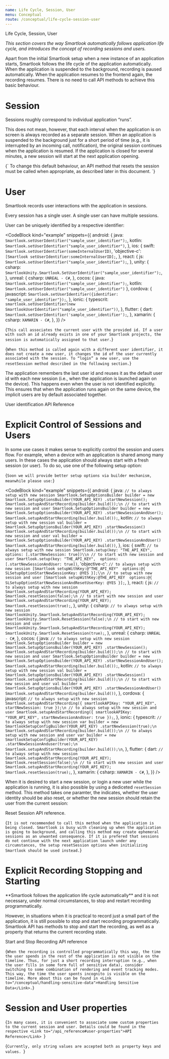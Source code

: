 ```yaml
---
name: Life Cycle, Session, User
menu: Conceptual
route: /conceptual/life-cycle-session-user
---
```



<TextBlock kind='title'>Life Cycle, Session, User</TextBlock>

*This section covers the way Smartlook automatically follows application life cycle, and introduces the concept of recording sessions and users.*

Apart from the initial Smartlook setup when a new instance of an application starts, Smartlook follows the life cycle of the application automatically. When the application is suspended to the background, recording is paused automatically. When the application resumes to the frontend again, the recording resumes. There is no need to call API methods to achieve this basic behaviour.

# Session 
Sessions roughly correspond to individual application “runs”.

This does not mean, however, that each interval when the application is on screen is always recorded as a separate session. When an application is suspended to the background just for a short period of time (e.g., it is interrupted by an incoming call, notification), the original session continues when the application is resumed. If the application is closed for several minutes, a new session will start at the next application opening.

<TextBlock kind="important">
{`
To change this default behaviour, an API method that resets the session must be called when appropriate, as described later in this document.
`}
</TextBlock>

# User

Smartlook records user interactions with the application in sessions.

Every session has a single user. A single user can have multiple sessions.

User can be uniquely identified by a respective identifier:

<CodeBlock kind="example"
  snippets={{
    android: {
      java: `
Smartlook.setUserIdentifier("sample_user_identifier");
      `,
    kotlin: `
Smartlook.setUserIdentifier("sample_user_identifier")
      `,
    },
    ios: {
      swift: `
Smartlook.setUserIdentifier(someInternalUserID)
      `,
      'objective-c': `
[Smartlook setUserIdentifier:someInternalUserID];
      `,
    },
    react: {
      js: `
Smartlook.setUserIdentifier("sample_user_identifier");
`,
    },
    unity: {
      csharp: `
SmartlookUnity.Smartlook.SetUserIdentifier("sample_user_identifier");
`,
    },
    unreal: {
      csharp: `
UNREAL - C#
      `,
    },
    cocos: {
      java: `
Smartlook.setUserIdentifier("sample_user_identifier");
      `,
      kotlin: `
Smartlook.setUserIdentifier("sample_user_identifier")
      `
   },
   cordova: {
      javascript: `
Smartlook.setUserIdentifier({identifier: "sample_user_identifier"});
    `,
    },
    ionic: { 
      typescrit: `
smartlook.setUserIdentifier(new SmartlookUserIdentifier("sample_user_identifier"))
      `,
    },
   flutter: {
      dart: `
Smartlook.setUserIdentifier('sample_user_identifier');
   `,
   },
xamarin: {
      csharp: `
XAMARIN - C#
      `,
    },
  }}
/>


<TextBlock kind="note">{`
This call associates the current user with the provided id. If a user with such an id already exists in one of your Smartlook projects, the session is automatically assigned to that user.
`}</TextBlock>


<TextBlock kind="important">{`
When this method is called again with a different user identifier, it does not create a new user, it changes the id of the user currently associated with the session. To “login” a new user, use the resetSession method described in the following section.
`}</TextBlock>

The application remembers the last user id and reuses it as the default user id with each new session (i.e., when the application is launched again on the device). This happens even when the user is not identified explicitly. This ensures that when the application runs again on the same device, the implicit users are by default associated together.

<Link to="/api_reference#user-identification">User identification API Reference</Link>


# Explicit Control of Sessions and Users 

In some use cases it makes sense to explicitly control the session and users flow. For example, when a device with an application is shared among many users. In these cases the application should always start with a fresh session (or user). To do so, use one of the following setup option:

<TextBlock visibleOn="react,flutter,unity">{`
Soon we will provide better setup options via builder mechanism, meanwhile please use:
`}</TextBlock>

<CodeBlock kind="example"
  snippets={{
    android: {
      java: `
// to always setup with new session
Smartlook.SetupOptionsBuilder builder = new Smartlook.SetupOptionsBuilder(YOUR_API_KEY)
        .startNewSession();
Smartlook.setupAndStartRecording(builder.build());\n
// to start with new session and user
Smartlook.SetupOptionsBuilder builder = new Smartlook.SetupOptionsBuilder(YOUR_API_KEY)
        .startNewSessionAndUser();
Smartlook.setupAndStartRecording(builder.build());
      `,
    kotlin: `
// to always setup with new session
val builder = Smartlook.SetupOptionsBuilder(YOUR_API_KEY)
        .startNewSession()
Smartlook.setupAndStartRecording(builder.build());\n
// to start with new session and user
val builder = Smartlook.SetupOptionsBuilder(YOUR_API_KEY)
        .startNewSessionAndUser()
Smartlook.setupAndStartRecording(builder.build())
      `,
    },
    ios: {
      swift: `
// to always setup with new session
Smartlook.setup(key: "THE_API_KEY", 
                options: [.startNewSession: true])\\n
// to start with new session and user
Smartlook.setup(key: "THE_API_KEY", 
                options: [.startNewSessionAndUser: true])
      `,
      'objective-c': `
// to always setup with new session
[Smartlook setupWithKey:@"THE_API_KEY" 
                options:@{
                     SLSetupOptionStartNewSessionKey: @YES
                }];\\n
// to setup with new session and user
[Smartlook setupWithKey:@THE_API_KEY 
                options:@{
                     SLSetupOptionStartNewSessionAndResetUserKey: @YES
                }];
      `,
    },
    react: {
      js: `
// to always setup with new session
Smartlook.setupAndStartRecording(YOUR_API_KEY);
Smartlook.resetSession(false);\n
// to start with new session and user
Smartlook.setupAndStartRecording(YOUR_API_KEY);
Smartlook.resetSession(true);
`,
    },
    unity: {
      csharp: `
// to always setup with new session
SmartlookUnity.Smartlook.SetupAndStartRecording(YOUR_API_KEY);
SmartlookUnity.Smartlook.ResetSession(false);\n
// to start with new session and user
SmartlookUnity.Smartlook.SetupAndStartRecording(YOUR_API_KEY);
SmartlookUnity.Smartlook.ResetSession(true);
`,
    },
    unreal: {
      csharp: `
UNREAL - C#
      `,
    },
    cocos: {
      java: `
// to always setup with new session
Smartlook.SetupOptionsBuilder builder = new Smartlook.SetupOptionsBuilder(YOUR_API_KEY)
        .startNewSession();
Smartlook.setupAndStartRecording(builder.build());\n
// to start with new session and user
Smartlook.SetupOptionsBuilder builder = new Smartlook.SetupOptionsBuilder(YOUR_API_KEY)
        .startNewSessionAndUser();
Smartlook.setupAndStartRecording(builder.build());
      `,
    kotlin: `
// to always setup with new session
val builder = Smartlook.SetupOptionsBuilder(YOUR_API_KEY)
        .startNewSession()
Smartlook.setupAndStartRecording(builder.build());\n
// to start with new session and user
val builder = Smartlook.SetupOptionsBuilder(YOUR_API_KEY)
        .startNewSessionAndUser()
Smartlook.setupAndStartRecording(builder.build())
      `,
   },
   cordova: {
      javascript: `
// to always setup with new session
Smartlook.setupAndStartRecording({
  smartlookAPIKey: "YOUR_API_KEY",
  startNewSession: true
});\n
// to always setup with new session and user
Smartlook.setupAndStartRecording({
  smartlookAPIKey: "YOUR_API_KEY",
  startNewSessionAndUser: true
});
    `,
    },
    ionic: { 
      typescrit: `
// to always setup with new session
var builder = new SmartlookSetupConfigBuilder(YOUR_API_KEY)
        .startNewSession(true);\n
Smartlook.setupAndStartRecording(builder.build());\n
// to always setup with new session and user
var builder = new SmartlookSetupConfigBuilder(YOUR_API_KEY)
        .startNewSessionAnduser(true);\n
Smartlook.setupAndStartRecording(builder.build());\n
      `,
    },
   flutter: {
      dart: `
// to always setup with new session
Smartlook.setupAndStartRecording(YOUR_API_KEY);
Smartlook.resetSession(false);\n
// to start with new session and user
Smartlook.setupAndStartRecording(YOUR_API_KEY);
Smartlook.resetSession(true);
   `,
   },
xamarin: {
      csharp: `
XAMARIN - C#
      `,
    },
  }}
/>


When it is desired to start a new session, or login a new user while the application is running, it is also possible by using a dediceted `resetSession` method. This method takes one paramter, the indicates, whether the user identity should be also reset, or whether the new session should retain the user from the current session: 

<Link to="/api_reference#reset-session">Reset Session API reference</Link>.

<TextBlock kind="important">{`
It is not recommended to call this method when the application is being closed. Smartlook is busy with cleaning up when the application is going to background, and calling this method may create ephemeral sessions as an unwanted consequence. If it is prefered that sessions do not continue with the next application launch under any circumstances, the setup resetSession options when initializing Smartlook should be used instead.
`}</TextBlock>

# Explicit Recording Stopping and Starting

<TextBlock kind="important">
**Smartlook follows the application life cycle automatically** and it is not necessary, under normal circumstances, to stop and restart recording programmatically. 
</TextBlock>

However, in situations when it is practical to record just a small part of the application, it is still possible to stop and start recording programmatically. Smartlook API has methods to stop and start the recording, as well as a property that returns the current recording state.

<Link to="/api_reference#start-and-stop-recording">Start and Stop Recording API reference</Link>

<TextBlock kind="note">{`
When the recording is controlled programmatically this way, the time the user spends in the rest of the application is not visible on the timeline. Thus, for just a short recording interruption (e.g., when the user fills in some form full of sensitive data), consider switching to some combination of rendering and event tracking modes. This way, the time the user spents incognito is visible on the timeline. More about this can be found in <Link to="/conceptual/handling-sensitive-data">Handling Sensitive Data</Link>.
`}</TextBlock>

# Session and User properties

<TextBlock>{`
In many cases, it is convenient to associate some custom properties to the current session and user. Details could be found in the respective <Link to="/api_reference#user-properties">API Reference</Link> 
`}</TextBlock>

<TextBlock kind="note">{`
Currently, only string values are accepted both as property keys and values. 
`}</TextBlock>

